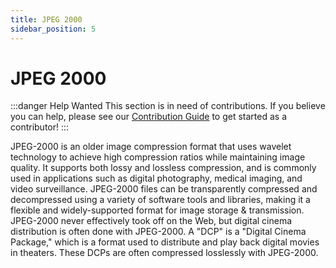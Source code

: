 ```yaml
---
title: JPEG 2000
sidebar_position: 5
---
```


# JPEG 2000

:::danger Help Wanted
This section is in need of contributions. If you believe you can help, please see our [Contribution Guide](../contribution-guide.mdx) to get started as a contributor!
:::

JPEG-2000 is an older image compression format that uses wavelet technology to achieve high compression ratios while maintaining image quality. It supports both lossy and lossless compression, and is commonly used in applications such as digital photography, medical imaging, and video surveillance. JPEG-2000 files can be transparently compressed and decompressed using a variety of software tools and libraries, making it a flexible and widely-supported format for image storage & transmission. JPEG-2000 never effectively took off on the Web, but digital cinema distribution is often done with JPEG-2000. A "DCP" is a "Digital Cinema Package," which is a format used to distribute and play back digital movies in theaters. These DCPs are often compressed losslessly with JPEG-2000.